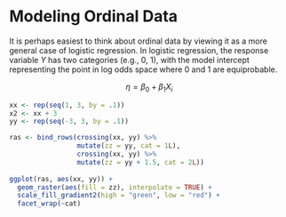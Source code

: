 # Modeling Ordinal Data

It is perhaps easiest to think about ordinal data by viewing it as a more general case of logistic regression. In logistic regression, the response variable $Y$ has two categories (e.g., 0, 1), with the model intercept representing the point in log odds space where 0 and 1 are equiprobable.

$$\eta = \beta_0 + \beta_1 X_i$$

```r
xx <- rep(seq(1, 3, by = .1))
x2 <- xx + 3
yy <- rep(seq(-3, 3, by = .1))

ras <- bind_rows(crossing(xx, yy) %>%
                 mutate(zz = yy, cat = 1L),
                 crossing(xx, yy) %>%
                 mutate(zz = yy + 1.5, cat = 2L))
          
ggplot(ras, aes(xx, yy)) +
  geom_raster(aes(fill = zz), interpolate = TRUE) +
  scale_fill_gradient2(high = "green", low = "red") +
  facet_wrap(~cat)
```
